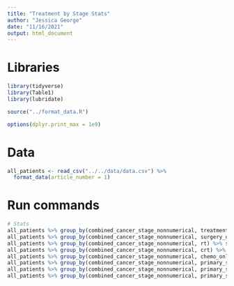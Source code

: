```yaml
---
title: "Treatment by Stage Stats"
author: "Jessica George"
date: "11/16/2021"
output: html_document
---
```


# Libraries
```r
library(tidyverse)
library(Table1)
library(lubridate)

source("../format_data.R")

options(dplyr.print_max = 1e9)
```

# Data
```r
all_patients <- read_csv("../../data/data.csv") %>% 
  format_data(article_number = 1)
```

# Run commands
```r
# Stats
all_patients %>% group_by(combined_cancer_stage_nonnumerical, treatment) %>% summarise(n())
all_patients %>% group_by(combined_cancer_stage_nonnumerical, surgery_only) %>% summarise(n())
all_patients %>% group_by(combined_cancer_stage_nonnumerical, rt) %>% summarise(n())
all_patients %>% group_by(combined_cancer_stage_nonnumerical, crt) %>% summarise(n())
all_patients %>% group_by(combined_cancer_stage_nonnumerical, chemo_only) %>% summarise(n())
all_patients %>% group_by(combined_cancer_stage_nonnumerical, primary_surgery_chemo) %>% summarise(n())
all_patients %>% group_by(combined_cancer_stage_nonnumerical, primary_surgery_rt) %>% summarise(n())
all_patients %>% group_by(combined_cancer_stage_nonnumerical, primary_surgery_crt) %>% summarise(n())
```
